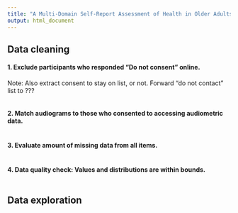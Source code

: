 ```yaml
---
title: "A Multi-Domain Self-Report Assessment of Health in Older Adults With and Without Hearing Loss"
output: html_document
---
```


## Data cleaning

#### 1. Exclude participants who responded "Do not consent" online.

Note: Also extract consent to stay on list, or not. Forward "do not contact" list to ???
```r


```

#### 2. Match audiograms to those who consented to accessing audiometric data.
```r


```

#### 3. Evaluate amount of missing data from all items.
```r


```

#### 4. Data quality check: Values and distributions are within bounds.
```r


```

## Data exploration

```r


```


```r


```


```r


```


